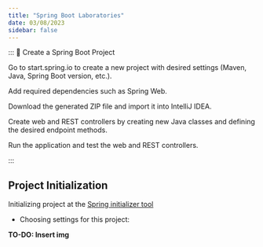 ```yaml
---
title: "Spring Boot Laboratories"
date: 03/08/2023
sidebar: false
---
```



:::
📘 Create a Spring Boot Project

Go to start.spring.io to create a new project with desired settings (Maven, Java, Spring Boot version, etc.).

Add required dependencies such as Spring Web.

Download the generated ZIP file and import it into IntelliJ IDEA.

Create web and REST controllers by creating new Java classes and defining the desired endpoint methods.

Run the application and test the web and REST controllers.

:::

## Project Initialization

Initializing project at the [Spring initializer tool](https://start.spring.io/){.external}

- Choosing settings for this project:

**TO-DO: Insert img**


